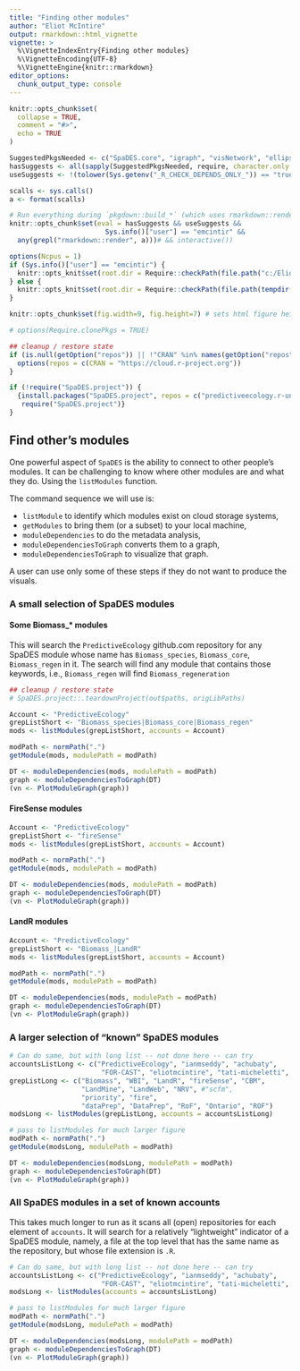 ```yaml
---
title: "Finding other modules"
author: "Eliot McIntire"
output: rmarkdown::html_vignette
vignette: >
  %\VignetteIndexEntry{Finding other modules}
  %\VignetteEncoding{UTF-8}
  %\VignetteEngine{knitr::rmarkdown}
editor_options:
  chunk_output_type: console
---
```


```r
knitr::opts_chunk$set(
  collapse = TRUE,
  comment = "#>",
  echo = TRUE
)

SuggestedPkgsNeeded <- c("SpaDES.core", "igraph", "visNetwork", "ellipsis", "terra", "raster")
hasSuggests <- all(sapply(SuggestedPkgsNeeded, require, character.only = TRUE, quietly = TRUE))
useSuggests <- !(tolower(Sys.getenv("_R_CHECK_DEPENDS_ONLY_")) == "true")

scalls <- sys.calls()
a <- format(scalls)

# Run everything during `pkgdown::build_*` (which uses rmarkdown::render)
knitr::opts_chunk$set(eval = hasSuggests && useSuggests &&
                        Sys.info()["user"] == "emcintir" && 
  any(grepl("rmarkdown::render", a)))# && interactive())

options(Ncpus = 1)
if (Sys.info()["user"] == "emcintir") {
  knitr::opts_knit$set(root.dir = Require::checkPath(file.path("c:/Eliot/tmp", "listModules"), create = TRUE ))
} else { 
  knitr::opts_knit$set(root.dir = Require::checkPath(file.path(tempdir(), "listModules"), create = TRUE ))
}

knitr::opts_chunk$set(fig.width=9, fig.height=7) # sets html figure height and width

# options(Require.clonePkgs = TRUE)

```

```r
## cleanup / restore state
if (is.null(getOption("repos")) || !"CRAN" %in% names(getOption("repos"))) {
  options(repos = c(CRAN = "https://cloud.r-project.org"))
}
```

```r
if (!require("SpaDES.project")) {
  {install.packages("SpaDES.project", repos = c("predictiveecology.r-universe.dev", getOption("repos")))
   require("SpaDES.project")}
}
```



## Find other's modules

One powerful aspect of `SpaDES` is the ability to connect to other people's modules. It can be challenging to know where other modules are and what they do. Using the `listModules` function.

The command sequence we will use is:

- `listModule` to identify which modules exist on cloud storage systems,
- `getModules` to bring them (or a subset) to your local machine,
- `moduleDependencies` to do the metadata analysis, 
- `moduleDependenciesToGraph` converts them to a graph, 
- `moduleDependenciesToGraph` to visualize that graph.

A user can use only some of these steps if they do not want to produce the visuals.

### A small selection of SpaDES modules

#### **Some Biomass_* modules**
This will search the `PredictiveEcology` github.com repository for any SpaDES module whose name has `Biomass_species`, `Biomass_core`, `Biomass_regen` in it. The search will find any module that contains those keywords, i.e., `Biomass_regen` will find `Biomass_regeneration`

```r
## cleanup / restore state
# SpaDES.project::.teardownProject(out$paths, origLibPaths)
```

```r
Account <- "PredictiveEcology"
grepListShort <- "Biomass_species|Biomass_core|Biomass_regen"
mods <- listModules(grepListShort, accounts = Account)

modPath <- normPath(".")
getModule(mods, modulePath = modPath)

DT <- moduleDependencies(mods, modulePath = modPath)
graph <- moduleDependenciesToGraph(DT)
(vn <- PlotModuleGraph(graph))
```

#### **FireSense modules**

```r
Account <- "PredictiveEcology"
grepListShort <- "fireSense"
mods <- listModules(grepListShort, accounts = Account)

modPath <- normPath(".")
getModule(mods, modulePath = modPath)

DT <- moduleDependencies(mods, modulePath = modPath)
graph <- moduleDependenciesToGraph(DT)
(vn <- PlotModuleGraph(graph))
```


#### **LandR modules**

```r
Account <- "PredictiveEcology"
grepListShort <- "Biomass_|LandR"
mods <- listModules(grepListShort, accounts = Account)

modPath <- normPath(".")
getModule(mods, modulePath = modPath)

DT <- moduleDependencies(mods, modulePath = modPath)
graph <- moduleDependenciesToGraph(DT)
(vn <- PlotModuleGraph(graph))
```



### A larger selection of "known" SpaDES modules

```r
# Can do same, but with long list -- not done here -- can try
accountsListLong <- c("PredictiveEcology", "ianmseddy", "achubaty",
                       "FOR-CAST", "eliotmcintire", "tati-micheletti", "CeresBarros")
grepListLong <- c("Biomass", "WBI", "LandR", "fireSense", "CBM",
                  "LandMine", "LandWeb", "NRV", #"scfm",
                  "priority", "fire",
                  "dataPrep", "DataPrep", "RoF", "Ontario", "ROF")
modsLong <- listModules(grepListLong, accounts = accountsListLong)

# pass to listModules for much larger figure
modPath <- normPath(".")
getModule(modsLong, modulePath = modPath)

DT <- moduleDependencies(modsLong, modulePath = modPath)
graph <- moduleDependenciesToGraph(DT)
(vn <- PlotModuleGraph(graph))


```


### All SpaDES modules in a set of known accounts

This takes much longer to run as it scans all (open) repositories for each element of `accounts`. It will search for a relatively "lightweight" indicator of a SpaDES module, namely, a file at the top level that has the same name as the repository, but whose file extension is `.R`.

```r
# Can do same, but with long list -- not done here -- can try
accountsListLong <- c("PredictiveEcology", "ianmseddy", "achubaty",
                       "FOR-CAST", "eliotmcintire", "tati-micheletti", "CeresBarros")
modsLong <- listModules(accounts = accountsListLong)

# pass to listModules for much larger figure
modPath <- normPath(".")
getModule(modsLong, modulePath = modPath)

DT <- moduleDependencies(modsLong, modulePath = modPath)
graph <- moduleDependenciesToGraph(DT)
(vn <- PlotModuleGraph(graph))


```
